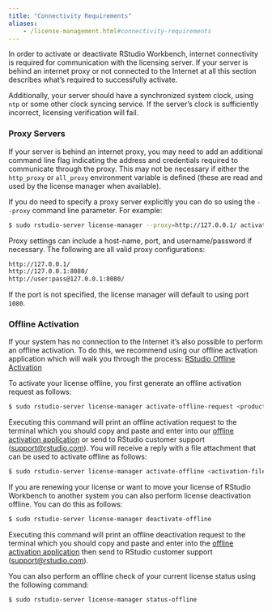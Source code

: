 ```yaml
---
title: "Connectivity Requirements"
aliases:
	- /license-management.html#connectivity-requirements
---
```


In order to activate or deactivate RStudio Workbench, internet connectivity is required for communication with the licensing server. If your server is behind an internet proxy or not connected to the Internet at all this section describes what's required to successfully activate.

Additionally, your server should have a synchronized system clock, using `ntp` or some other clock syncing service. If the server's clock is sufficiently incorrect, licensing verification will fail.

### Proxy Servers

If your server is behind an internet proxy, you may need to add an additional command line flag indicating the address and credentials required to communicate through the proxy. This may not be necessary if either the `http_proxy` or `all_proxy` environment variable is defined (these are read and used by the license manager when available).

If you do need to specify a proxy server explicitly you can do so using the `--proxy` command line parameter. For example:

```bash
$ sudo rstudio-server license-manager --proxy=http://127.0.0.1/ activate <product-key>
```

Proxy settings can include a host-name, port, and username/password if necessary. The following are all valid proxy configurations:

```bash
http://127.0.0.1/
http://127.0.0.1:8080/
http://user:pass@127.0.0.1:8080/
```
 
If the port is not specified, the license manager will default to using port `1080`.

### Offline Activation

If your system has no connection to the Internet it's also possible to perform an offline activation. To do this, we recommend using our offline activation application which will walk you through the process: [RStudio Offline Activation](http://apps.rstudio.com/offline-activation/)

To activate your license offline, you first generate an offline activation request as follows:

```bash
$ sudo rstudio-server license-manager activate-offline-request <product-key>
```

Executing this command will print an offline activation request to the terminal which you should copy and paste and enter into our [offline activation application](https://rs-support.shinyapps.io/offline-activation/) or send to RStudio customer support (<support@rstudio.com>). You will receive a reply with a file attachment that can be used to activate offline as follows:

```bash
$ sudo rstudio-server license-manager activate-offline <activation-file>
```

If you are renewing your license or want to move your license of RStudio Workbench to another system you can also perform license deactivation offline. You can do this as follows:

```bash
$ sudo rstudio-server license-manager deactivate-offline
```

Executing this command will print an offline deactivation request to the terminal which you should copy and paste and enter into the [offline activation application](https://rs-support.shinyapps.io/offline-activation/) then send to RStudio customer support (<support@rstudio.com>).

You can also perform an offline check of your current license status using the following command:

```bash
$ sudo rstudio-server license-manager status-offline
```

